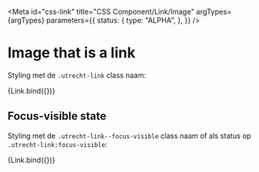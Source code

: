 <!-- @license CC0-1.0 -->



<Meta
  id="css-link"
  title="CSS Component/Link/Image"
  argTypes={argTypes}
  parameters={{
    status: {
      type: "ALPHA",
    },
  }}
/>

# Image that is a link

Styling met de `.utrecht-link` class naam:

<Canvas>
  <Story
    name="Image"
    args={{
      ...defaultArgs,
      boxContent: true,
      textContent: ExampleImage,
    }}
  >
    {Link.bind({})}
  </Story>
</Canvas>

<ArgsTable story="Image" />

## Focus-visible state

Styling met de `.utrecht-link--focus-visible` class naam of als status op `.utrecht-link:focus-visible`:

<Canvas>
  <Story
    name="Focus-visible"
    args={{
      boxContent: true,
      focus: true,
      focusVisible: true,
      textContent: ExampleImage,
    }}
  >
    {Link.bind({})}
  </Story>
</Canvas>
